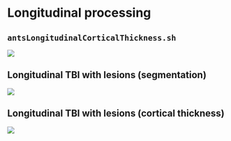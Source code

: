 
<!--
# New work

## RKRNS

[link](http://stnava.github.io/RKRNS/)

What mathematical encoding of language reflects both brain activity and
"our" understanding of semantics?

## RIPMARC: Imputation, strutural networks, etc.

![](figures/ripmmarc_inter.png)

MICCAI 2014, Neuroimage 2015

## Big image registration
-->

# Longitudinal processing <!--with ANTs>

<!--
## ANTs longitudinal pipeline

![](longitudinal/figures/longpipe.png)

see [link to paper](http://link.springer.com/chapter/10.1007/978-3-642-15705-9_40)

and [unbiased analysis paper](http://www.ncbi.nlm.nih.gov/pubmed/20005963)

plus [longitudinal recommendation paper](http://www.ncbi.nlm.nih.gov/pmc/articles/PMC3581852/)
-->

## `antsLongitudinalCorticalThickness.sh`

![](longitudinal/figures/longpipeex.png)

## Longitudinal TBI with lesions (segmentation)

![](longitudinal/figures/long_with_lesions_seg.png)

## Longitudinal TBI with lesions (cortical thickness)

![](longitudinal/figures/long_with_lesions_thick.png)

<!--
## ANTs longitudinal pipeline

![](longitudinal/figures/babystudy.png)
-->
